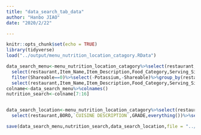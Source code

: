 ```yaml
---
title: "data_search_tab_data"
author: "Hanbo JIAO"
date: "2020/2/22"

---
```


```r
knitr::opts_chunk$set(echo = TRUE)
library(tidyverse)
load("../output/menu_nutrition_location_catagory.RData")
```

```r
data_search_menu<-menu_nutrition_location_catagory%>%select(restaurant,menu)%>%unnest(menu)%>%
  select(restaurant,Item_Name,Item_Description,Food_Category,Serving_Size,Serving_Size_Unit,Calories:Dietary_Fiber,Shareable)%>%
  filter(Shareable==0)%>%select(-Potassium,-Shareable)%>%group_by(restaurant)%>%arrange(restaurant)%>%nest()%>%ungroup%>%mutate(restaurant_id=row_number())%>%group_by(restaurant)%>%unnest()%>%mutate(menu_id=row_number())%>%ungroup()%>%
  select(restaurant,Item_Name,Item_Description,Food_Category,Serving_Size:Dietary_Fiber)%>%mutate_at(c("restaurant","Food_Category"),as.factor)%>%select(restaurant,Food_Category,everything())
colname<-data_search_menu%>%colnames()
nutrition_search<-colname[7:16]


data_search_location<-menu_nutrition_location_catagory%>%select(restaurant,location)%>%unnest(location)%>%ungroup%>%
  select(restaurant,BORO,`CUISINE DESCRIPTION`,GRADE,everything())%>%select(-`INSPECTION DATE`,-SCORE)%>%mutate_at(c("restaurant","BORO","CUISINE DESCRIPTION","GRADE"),as.factor)

save(data_search_menu,nutrition_search,data_search_location,file = "../output/data_search.RData")

```




